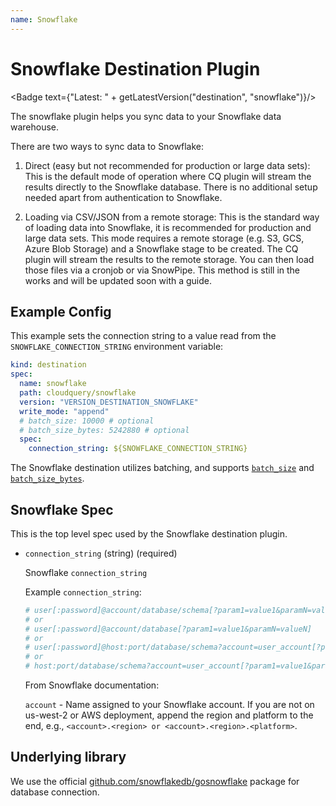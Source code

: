```yaml
---
name: Snowflake
---
```

# Snowflake Destination Plugin


<Badge text={"Latest: " + getLatestVersion("destination", "snowflake")}/>

The snowflake plugin helps you sync data to your Snowflake data warehouse.

There are two ways to sync data to Snowflake:

1. Direct (easy but not recommended for production or large data sets): This is the default mode of operation where CQ plugin will stream the results directly to the Snowflake database. There is no additional setup needed apart from authentication to Snowflake.

2. Loading via CSV/JSON from a remote storage: This is the standard way of loading data into Snowflake, it is recommended for production and large data sets. This mode requires a remote storage (e.g. S3, GCS, Azure Blob Storage) and a Snowflake stage to be created. The CQ plugin will stream the results to the remote storage. You can then load those files via a cronjob or via SnowPipe. This method is still in the works and will be updated soon with a guide.

## Example Config

This example sets the connection string to a value read from the `SNOWFLAKE_CONNECTION_STRING` environment variable:

```yaml copy
kind: destination
spec:
  name: snowflake
  path: cloudquery/snowflake
  version: "VERSION_DESTINATION_SNOWFLAKE"
  write_mode: "append"
  # batch_size: 10000 # optional
  # batch_size_bytes: 5242880 # optional
  spec:
    connection_string: ${SNOWFLAKE_CONNECTION_STRING}
```

The Snowflake destination utilizes batching, and supports [`batch_size`](/docs/reference/destination-spec#batch_size) and [`batch_size_bytes`](/docs/reference/destination-spec#batch_size_bytes).

## Snowflake Spec

This is the top level spec used by the Snowflake destination plugin.

- `connection_string` (string) (required)

  Snowflake `connection_string`

  Example `connection_string`:

  ```yaml copy
  # user[:password]@account/database/schema[?param1=value1&paramN=valueN]
  # or
  # user[:password]@account/database[?param1=value1&paramN=valueN]
  # or
  # user[:password]@host:port/database/schema?account=user_account[?param1=value1&paramN=valueN]
  # or
  # host:port/database/schema?account=user_account[?param1=value1&paramN=valueN]
  ```

  From Snowflake documentation:

  `account` - Name assigned to your Snowflake account. If you are not on us-west-2 or AWS deployment, append the region and platform to the end, e.g., `<account>.<region> or <account>.<region>.<platform>`.


## Underlying library

We use the official [github.com/snowflakedb/gosnowflake](https://github.com/snowflakedb/gosnowflake) package for database connection.

